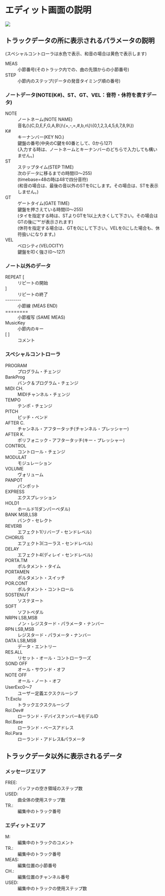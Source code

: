 # エディット画面の説明

![](./image/edit-screen.png)

## トラックデータの所に表示されるパラメータの説明
(スペシャルコントローラは水色で表示、和音の場合は黄色で表示します)

<dl>
  <dt>MEAS</dt>
  <dd>小節番号(そのトラック内での、曲の先頭からの小節番号)</dd>

  <dt>STEP</dt>
  <dd>小節内のステップ(データの発音タイミング順の番号)</dd>
</dl>

### ノートデータ(NOTE(K#)、ST、GT、VEL：音符・休符を表すデータ)

<dl>
  <dt>NOTE</dt>
  <dd>
    ノートネーム(NOTE NAME)<br />
    音名(\{C,D,E,F,G,A,B\}\{+,-,=,#,b,n\}\{0,1,2,3,4,5,6,7,8,9\})
  </dd>

  <dt>K#</dt>
  <dd>
    キーナンバー(KEY NO.)<br />
    鍵盤の番号(中央のC鍵を60番として、0から127)<br />
    (入力する時は、ノートネームとキーナンバーのどちらで入力しても構いません。)
  </dd>

  <dt>ST</dt>
  <dd>
    ステップタイム(STEP TIME)<br />
    次のデータに移るまでの時間(0～255)<br />
    (timebase=48の時は48で四分音符)<br />
    (和音の場合は、最後の音以外のSTを0にします。その場合は、STを表示しません。)
  </dd>

  <dt>GT</dt>
  <dd>
    ゲートタイム(GATE TIME)<br />
    鍵盤を押さえている時間(0～255)<br />
    (タイを指定する時は、STよりGTを1以上大きくして下さい。その場合はGTの後に'*'が表示されます)<br />
    (休符を指定する場合は、GTを0にして下さい。VELを0にした場合も、休符扱いになります。)
  </dd>

  <dt>VEL</dt>
  <dd>
    ベロシティ(VELOCITY)<br />
    鍵盤を叩く強さ(0～127)
  </dd>
</dl>

### ノート以外のデータ

<dl>
  <dt>REPEAT [</dt>
  <dd>リピートの開始</dd>

  <dt>       ]</dt>
  <dd>リピートの終了</dd>

  <dt>--------</dt>
  <dd>小節線 (MEAS END)</dd>

  <dt>========</dt>
  <dd>小節複写 (SAME MEAS)</dd>

  <dt>MusicKey</dt>
  <dd>小節内のキー</dd>

  <dt>[      ]</dt>
  <dd>コメント</dd>
</dl>

### スペシャルコントローラ
<dl>
  <dt>PROGRAM</dt>
  <dd>プログラム・チェンジ</dd>
  <dt>BankProg</dt>
  <dd>バンク＆プログラム・チェンジ</dd>
  <dt>MIDI CH.</dt>
  <dd>MIDIチャンネル・チェンジ</dd>
  <dt>TEMPO</dt>
  <dd>テンポ・チェンジ</dd>
  <dt>PITCH</dt>
  <dd>ピッチ・ベンド</dd>
  <dt>AFTER C.</dt>
  <dd>チャンネル・アフタータッチ(チャンネル・プレッシャー)</dd>
  <dt>AFTER K.</dt>
  <dd>ポリフォニック・アフタータッチ(キー・プレッシャー)</dd>

  <dt>CONTROL</dt>
  <dd>コントロール・チェンジ</dd>
  <dt>MODULAT</dt>
  <dd>モジュレーション</dd>
  <dt>VOLUME</dt>
  <dd>ヴォリューム</dd>
  <dt>PANPOT</dt>
  <dd>パンポット</dd>
  <dt>EXPRESS</dt>
  <dd>エクスプレッション</dd>
  <dt>HOLD1</dt>
  <dd>ホールド1(ダンパーペダル)</dd>
  <dt>BANK MSB,LSB</dt>
  <dd>バンク・セレクト</dd>
  <dt>REVERB</dt>
  <dd>エフェクト1(リバーブ・センドレベル)</dd>
  <dt>CHORUS</dt>
  <dd>エフェクト3(コーラス・センドレベル)</dd>
  <dt>DELAY</dt>
  <dd>エフェクト4(ディレイ・センドレベル)</dd>
  <dt>PORTA.TM</dt>
  <dd>ポルタメント・タイム</dd>
  <dt>PORTAMEN</dt>
  <dd>ポルタメント・スイッチ</dd>
  <dt>POR.CONT</dt>
  <dd>ポルタメント・コントロール</dd>
  <dt>SOSTENUT</dt>
  <dd>ソステヌート</dd>
  <dt>SOFT</dt>
  <dd>ソフトペダル</dd>
  <dt>NRPN LSB,MSB</dt>
  <dd>ノン・レジスタード・パラメータ・ナンバー</dd>
  <dt>RPN LSB,MSB</dt>
  <dd>レジスタード・パラメータ・ナンバー</dd>
  <dt>DATA LSB,MSB</dt>
  <dd>データ・エントリー</dd>
  <dt>RES.ALL</dt>
  <dd>リセット・オール・コントローラーズ</dd>
  <dt>SOND OFF</dt>
  <dd>オール・サウンド・オフ</dd>
  <dt>NOTE OFF</dt>
  <dd>オール・ノート・オフ</dd>

  <dt>UserExc0～7</dt>
  <dd>ユーザー定義エクスクルーシブ</dd>
  <dt>Tr.Exclu</dt>
  <dd>トラックエクスクルーシブ</dd>
  <dt>Rol.Dev#</dt>
  <dd>ローランド・デバイスナンバー&モデルID</dd>
  <dt>Rol.Base</dt>
  <dd>ローランド・ベースアドレス</dd>
  <dt>Rol.Para</dt>
  <dd>ローランド・アドレス&パラメータ</dd>
</dl>

## トラックデータ以外に表示されるデータ
### メッセージエリア

<dl>
  <dt>FREE:</dt>
  <dd>バッファの空き領域のステップ数</dd>
  <dt>USED:</dt>
  <dd>曲全体の使用ステップ数</dd>
  <dt>TR.:</dt>
  <dd>編集中のトラック番号</dd>
</dl>

### エディットエリア

<dl>
  <dt>M:</dt>
  <dd>編集中のトラックのコメント</dd>
  <dt>TR.:</dt>
  <dd>編集中のトラック番号</dd>
  <dt>MEAS:</dt>
  <dd>編集位置の小節番号</dd>
  <dt>CH.:</dt>
  <dd>編集位置のチャンネル番号</dd>
  <dt>USED:</dt>
  <dd>編集中のトラックの使用ステップ数</dd>
</dl>
